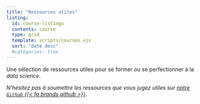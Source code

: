```yaml
---
title: "Ressources utiles"
listing:
  id: course-listings
  contents: course
  type: grid
  template: scripts/courses.ejs
  sort: "date desc"
  #categories: true
---
```


Une sélection de ressources utiles pour se former ou se perfectionner à la _data science_. 

_N'hésitez pas à soumettre les ressources que vous jugez utiles
sur [notre `Github` {{< fa brands github >}}](https://github.com/InseeFrLab/ssphub/issues)_. 

<br>

::: {#course-listings}
:::